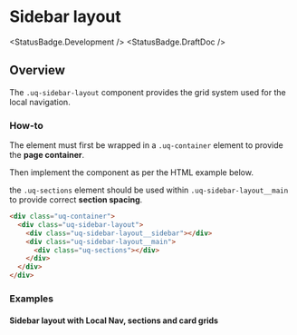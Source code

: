 
<Meta of={SidebarStories} />

# Sidebar layout

<StatusBadge.Development />
<StatusBadge.DraftDoc />

## Overview

The `.uq-sidebar-layout` component provides the grid system used for the local
navigation.

### How-to

The element must first be wrapped in a `.uq-container` element to provide the
**page container**.

Then implement the component as per the HTML example below.

the `.uq-sections` element should be used within `.uq-sidebar-layout__main` to
provide correct **section spacing**.

<Canvas>
  <Story of={SidebarStories.Sidebar} />
</Canvas>

```html
<div class="uq-container">
  <div class="uq-sidebar-layout">
    <div class="uq-sidebar-layout__sidebar"></div>
    <div class="uq-sidebar-layout__main">
      <div class="uq-sections"></div>
    </div>
  </div>
</div>
```

### Examples

#### Sidebar layout with Local Nav, sections and card grids

<Canvas>
  <Story of={SidebarStories.LocalNavExample} />
</Canvas>
